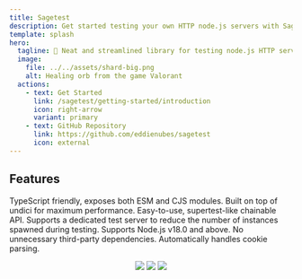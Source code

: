 ```yaml
---
title: Sagetest
description: Get started testing your own HTTP node.js servers with Sage.
template: splash
hero:
  tagline: 🧪 Neat and streamlined library for testing node.js HTTP servers.
  image:
    file: ../../assets/shard-big.png
    alt: Healing orb from the game Valorant
  actions:
    - text: Get Started
      link: /sagetest/getting-started/introduction
      icon: right-arrow
      variant: primary
    - text: GitHub Repository
      link: https://github.com/eddienubes/sagetest
      icon: external
---
```



## Features
<CardGrid stagger>
	<Card title="TypeScript friendly" icon="pencil">
    TypeScript friendly, exposes both ESM and CJS modules.
	</Card>
	<Card title="Maximum performance &nbsp;🚀" icon="add-document">
    Built on top of undici for maximum performance.
	</Card>
	<Card title="Convenient API" icon="setting">
    Easy-to-use, supertest-like chainable API.
	</Card>
	<Card title="Supports a dedicated test server" icon="open-book">
	  Supports a dedicated test server to reduce the number of instances spawned during testing.
	</Card>
  <Card title="Works with node.js v18+ out of the box" icon="open-book">
    Supports Node.js v18.0 and above.
  </Card>
  <Card title="Stripped of all unnecessary third-party dependencies" icon="setting">
    No unnecessary third-party dependencies.
  </Card>
  <Card title="Cookies parsing" icon="sun">
    Automatically handles cookie parsing.
  </Card>
</CardGrid>

<p align="center" className={'badges'}>
  <a href="https://www.npmjs.com/package/sagetest"><img src="https://img.shields.io/npm/v/sagetest?color=729B1B&label=npm"/></a>
  <a href="https://github.com/eddienubes/sagetest/actions/workflows/ci.yml"><img src="https://github.com/eddienubes/sagetest/actions/workflows/ci.yml/badge.svg?branch=main"/></a>
  <a href="https://codecov.io/gh/eddienubes/sagetest" ><img src="https://codecov.io/gh/eddienubes/sagetest/graph/badge.svg?token=UFSWU4BEEB"/></a>
</p>